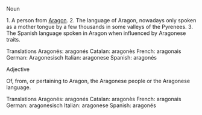 
Noun

1. A person from [[Aragon]].
2. The language of Aragon, nowadays only spoken as a mother tongue by a few thousands in some valleys of the Pyrenees.
3. The Spanish language spoken in Aragon when influenced by Aragonese traits.
 
Translations 
Aragonés: aragonés
Catalan: aragonès 
French: aragonais 
German: Aragonesisch 
Italian: aragonese 
Spanish: aragonés 


Adjective

Of, from, or pertaining to Aragon, the Aragonese people or the Aragonese language. 

Translations 
Aragonés: aragonés
Catalan: aragonès 
French: aragonais 
German: aragonesisch 
Italian: aragonese 
Spanish: aragonés